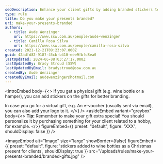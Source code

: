 ```yaml
---
seoDescription: Enhance your client gifts by adding branded stickers to physical presents or incorporating your logo into virtual e-vouchers for a personalized touch.
type: rule
title: Do you make your presents branded?
uri: make-your-presents-branded
authors:
  - title: Aude Wenzinger
    url: https://www.ssw.com.au/people/aude-wenzinger
  - title: Camilla Rosa Silva
    url: https://www.ssw.com.au/people/camilla-rosa-silva
created: 2021-12-21T09:23:07.000Z
guid: 42adfd82-9187-45cb-b410-eee9fbfd8ea0
lastUpdated: 2024-06-08T03:27:17.000Z
lastUpdatedBy: Brady Stroud [SSW]
lastUpdatedByEmail: bradystroud@ssw.com.au
createdBy: Aude Wenzinger
createdByEmail: audewenzinger@hotmail.com
---
```


<introEmbed
  body={<>
If you get a physical gift (e.g. wine bottle or a hamper), you can add stickers on the gifts for better branding.

In case you go for a virtual gift, e.g. An e-voucher (usually sent via email), you can also add your logo to it.
  </>}
/>
<asideEmbed
  variant="greybox"
  body={<>
    **Tip:** Remember to make your gift extra special! You should personalize it by purchasing something for your client related to a hobby, for example.
  </>}
  figureEmbed={{
    preset: "default",
    figure: 'XXX',
    shouldDisplay: false
  }}
/>


<imageEmbed
  alt="Image"
  size="large"
  showBorder={false}
  figureEmbed={{
    preset: "default",
    figure: 'stickers added to wine bottles as a Christmas present for clients',
    shouldDisplay: true
  }}
  src="/uploads/rules/make-your-presents-branded/branded-gifts.jpg"
/>

